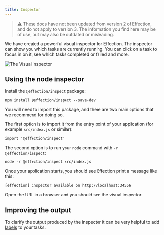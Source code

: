 ```yaml
---
title: Inspector
---
```


>⚠️ These docs have not been updated from version 2 of Effection, and do not
> apply to version 3. The information you find here may be of use, but may
> also be outdated or misleading.

We have created a powerful visual inspector for Effection. The inspector can
show you which tasks are currently running. You can click on a task to focus in
on it, see which tasks completed or failed and more.

![The Visual Inspector](/images/inspector-screenshot.png)

## Using the node inspector

Install the `@effection/inspect` package:

```
npm install @effection/inspect --save-dev
```

You will need to import this package, and there are two main options that we
recommend for doing so.

The first option is to import it from the entry point of your application (for
example `src/index.js` or similar):

```
import '@effection/inspect'
```

The second option is to run your `node` command with `-r @effection/inspect`:

```
node -r @effection/inspect src/index.js
```

Once your application starts, you should see Effection print a message like this:

```
[effection] inspector available on http://localhost:34556
```

Open the URL in a browser and you should see the visual inspector.

## Improving the output

To clarify the output produced by the inspector it can be very helpful to add
[labels][] to your tasks.

[labels]: /docs/guides/labels
[devtools]: https://github.com/thefrontside/effection/tree/v2/packages/devtools
